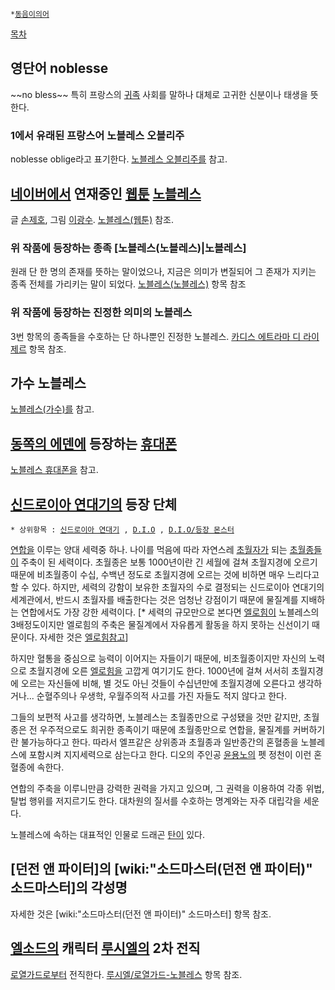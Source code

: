  *[[동음이의어]]
[[목차]]
== 영단어 noblesse ==
~~no bless~~
특히 프랑스의 [[귀족]] 사회를 말하나 대체로 고귀한 신분이나 태생을 뜻한다.

=== 1에서 유래된 프랑스어 노블레스 오블리주 ===
noblesse oblige라고 표기한다. [[노블레스 오블리주]]를 참고.

== [[네이버]]에서 연재중인 [[웹툰]] [[노블레스(웹툰)|노블레스]] ==
글 [[손제호]], 그림 [[이광수]]. [[노블레스(웹툰)]] 참조. 

=== 위 작품에 등장하는 종족 [노블레스(노블레스)|노블레스] ===
원래 단 한 명의 존재를 뜻하는 말이었으나, 지금은 의미가 변질되어 그 존재가 지키는 종족 전체를 가리키는 말이 되었다. [[노블레스(노블레스)]] 항목 참조

=== 위 작품에 등장하는 진정한 의미의 노블레스 ===
3번 항목의 종족들을 수호하는 단 하나뿐인 진정한 노블레스. [[카디스 에트라마 디 라이제르]] 항목 참조.

== 가수 노블레스 ==
[[노블레스(가수)]]를 참고.

== [[동쪽의 에덴]]에 등장하는 [[휴대폰]] ==
[[노블레스 휴대폰]]을 참고. 

== [[신드로이아 연대기]]의 등장 단체 ==

 * 상위항목 : [[신드로이아 연대기]] , [[D.I.O]] , [[D.I.O/등장 몬스터]]

[[연합]]을 이루는 양대 세력중 하나. 나이를 먹음에 따라 자연스레 [[초월지경|초월자]]가 되는 [[초월종]]들이 주축이 된 세력이다. 초월종은 보통 1000년이란 긴 세월에 걸쳐 초월지경에 오르기 때문에 비초월종이 수십, 수백년 정도로 초월지경에 오르는 것에 비하면 매우 느리다고 할 수 있다. 하지만, 세력의 강함이 보유한 초월자의 수로 결정되는 신드로이아 연대기의 세계관에서, 반드시 초월자를 배출한다는 것은 엄청난 강점이기 때문에 물질계를 지배하는 연합에서도 가장 강한 세력이다. [* 세력의 규모만으로 본다면 [[엘로힘]]이 노블레스의 3배정도이지만 엘로힘의 주축은 물질계에서 자유롭게 활동을 하지 못하는 신선이기 때문이다. 자세한 것은 [[엘로힘]]참고]

하지만 혈통을 중심으로 능력이 이어지는 자들이기 때문에, 비초월종이지만 자신의 노력으로 초월지경에 오른 [[엘로힘]]을 고깝게 여기기도 한다. 1000년에 걸쳐 서서히 초월지경에 오르는 자신들에 비해, 별 것도 아닌 것들이 수십년만에 초월지경에 오른다고 생각하거나... 순혈주의나 우생학, 우월주의적 사고를 가진 자들도 적지 않다고 한다.

그들의 보편적 사고를 생각하면, 노블레스는 초월종만으로 구성됐을 것만 같지만, 초월종은 전 우주적으로도 희귀한 종족이기 때문에 초월종만으로 연합을, 물질계를 커버하기란 불가능하다고 한다. 따라서 엘프같은 상위종과 초월종과 일반종간의 혼혈종을 노블레스에 포함시켜 지지세력으로 삼는다고 한다. 디오의 주인공 [[윤용노]]의 펫 정천이 이런 혼혈종에 속한다.

연합의 주축을 이루니만큼 강력한 권력을 가지고 있으며, 그 권력을 이용하여 각종 위법, 탈법 행위를 저지르기도 한다. 대차원의 질서를 수호하는 명계와는 자주 대립각을 세운다.

노블레스에 속하는 대표적인 인물로 드래곤 [[탄]]이 있다.

== [던전 앤 파이터]의 [wiki:"소드마스터(던전 앤 파이터)" 소드마스터]의 각성명  ==
자세한 것은 [wiki:"소드마스터(던전 앤 파이터)" 소드마스터] 항목 참조.

== [[엘소드]]의 캐릭터 [[루시엘]]의 2차 전직 ==
[[로열가드]]로부터 전직한다. [[루시엘/로열가드-노블레스]] 항목 참조.

